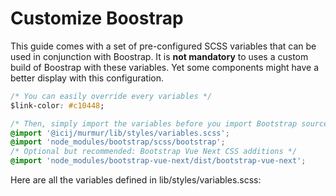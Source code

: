 
<Meta title="Customize Boostrap" />

# Customize Boostrap

This guide comes with a set of pre-configured SCSS variables that can be used in
conjunction with Boostrap. It is **not mandatory** to uses a custom build of Boostrap
with these variables. Yet some components might have a better display with this configuration.

```css
/* You can easily override every variables */
$link-color: #c10448;

/* Then, simply import the variables before you import Bootstrap sources */
@import '@icij/murmur/lib/styles/variables.scss';
@import 'node_modules/bootstrap/scss/bootstrap';
/* Optional but recommended: Bootstrap Vue Next CSS additions */
@import 'node_modules/bootstrap-vue-next/dist/bootstrap-vue-next';
```

Here are all the variables defined in <repository-link path="lib/styles/variables.scss">lib/styles/variables.scss</repository-link>:

<Source code={rawVariables} language="css" />
